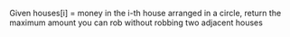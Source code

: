 Given houses[i] = money in the i-th house arranged in a circle, return the maximum amount you can rob without robbing two adjacent houses